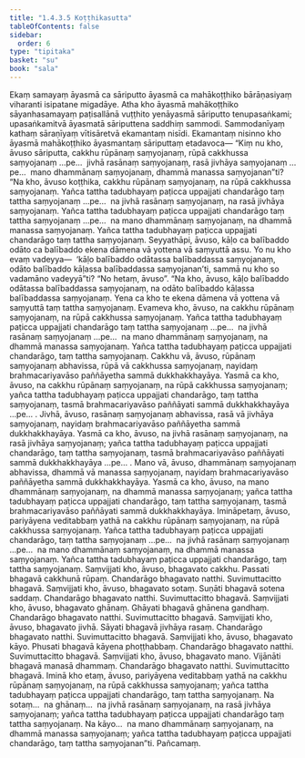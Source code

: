 ```yaml
---
title: "1.4.3.5 Koṭṭhikasutta"
tableOfContents: false
sidebar:
  order: 6
type: "tipitaka"
basket: "su"
book: "sala"
---
```



<DynamicBreadcrumb />

<Division number="232" book="sala" bookNo="13" page="372">

<Paragraph number="952" book="sala">
Ekaṃ samayaṃ āyasmā ca sāriputto āyasmā ca mahākoṭṭhiko bārāṇasiyaṃ viharanti isipatane migadāye. Atha kho āyasmā mahākoṭṭhiko sāyanhasamayaṃ paṭisallānā vuṭṭhito yenāyasmā sāriputto tenupasaṅkami; upasaṅkamitvā āyasmatā sāriputtena saddhiṃ sammodi. Sammodanīyaṃ kathaṃ sāraṇīyaṃ vītisāretvā ekamantaṃ nisīdi. Ekamantaṃ nisinno kho āyasmā mahākoṭṭhiko āyasmantaṃ sāriputtaṃ etadavoca—
</Paragraph>

<Paragraph number="953" book="sala">
“Kiṃ nu kho, āvuso sāriputta, cakkhu rūpānaṃ saṃyojanaṃ, rūpā cakkhussa saṃyojanaṃ …pe…  jivhā rasānaṃ saṃyojanaṃ, rasā jivhāya saṃyojanaṃ …pe…  mano dhammānaṃ saṃyojanaṃ, dhammā manassa saṃyojanan”ti?
</Paragraph>

<Paragraph number="954" book="sala">
“Na kho, āvuso koṭṭhika, cakkhu rūpānaṃ saṃyojanaṃ, na rūpā cakkhussa saṃyojanaṃ. Yañca tattha tadubhayaṃ paṭicca uppajjati chandarāgo taṃ tattha saṃyojanaṃ …pe…  na jivhā rasānaṃ saṃyojanaṃ, na rasā jivhāya saṃyojanaṃ. Yañca tattha tadubhayaṃ paṭicca uppajjati chandarāgo taṃ tattha saṃyojanaṃ …pe…  na mano dhammānaṃ saṃyojanaṃ, na dhammā manassa saṃyojanaṃ. Yañca tattha tadubhayaṃ paṭicca uppajjati chandarāgo taṃ tattha saṃyojanaṃ.
</Paragraph>

<Paragraph number="955" book="sala">
Seyyathāpi, āvuso, kāḷo ca balībaddo odāto ca balībaddo ekena dāmena vā yottena vā saṃyuttā assu. Yo nu kho evaṃ vadeyya—  ‘kāḷo balībaddo odātassa balībaddassa saṃyojanaṃ, odāto balībaddo kāḷassa balībaddassa saṃyojanan’ti, sammā nu kho so vadamāno vadeyyā”ti? “No hetaṃ, āvuso”. “Na kho, āvuso, kāḷo balībaddo odātassa balībaddassa saṃyojanaṃ, na odāto balībaddo kāḷassa balībaddassa saṃyojanaṃ. Yena ca kho te ekena dāmena vā yottena vā saṃyuttā taṃ tattha saṃyojanaṃ.
</Paragraph>

<Paragraph number="956" book="sala">
Evameva kho, āvuso, na cakkhu rūpānaṃ saṃyojanaṃ, na rūpā cakkhussa saṃyojanaṃ. Yañca tattha tadubhayaṃ paṭicca uppajjati chandarāgo taṃ tattha saṃyojanaṃ …pe…  na jivhā rasānaṃ saṃyojanaṃ …pe…  na mano dhammānaṃ saṃyojanaṃ, na dhammā manassa saṃyojanaṃ. Yañca tattha tadubhayaṃ paṭicca uppajjati chandarāgo, taṃ tattha saṃyojanaṃ.
</Paragraph>

<Paragraph number="957" book="sala">
Cakkhu vā, āvuso, rūpānaṃ saṃyojanaṃ abhavissa, rūpā vā cakkhussa saṃyojanaṃ, nayidaṃ brahmacariyavāso paññāyetha sammā dukkhakkhayāya. Yasmā ca kho, āvuso, na cakkhu rūpānaṃ saṃyojanaṃ, na rūpā cakkhussa saṃyojanaṃ; yañca tattha tadubhayaṃ paṭicca uppajjati chandarāgo, taṃ tattha saṃyojanaṃ, tasmā brahmacariyavāso paññāyati sammā dukkhakkhayāya …pe… .
</Paragraph>

<Paragraph number="958" book="sala">
Jivhā, āvuso, rasānaṃ saṃyojanaṃ abhavissa, rasā vā jivhāya saṃyojanaṃ, nayidaṃ brahmacariyavāso paññāyetha sammā dukkhakkhayāya. Yasmā ca kho, āvuso, na jivhā rasānaṃ saṃyojanaṃ, na rasā jivhāya saṃyojanaṃ; yañca tattha tadubhayaṃ paṭicca uppajjati chandarāgo, taṃ tattha saṃyojanaṃ, tasmā brahmacariyavāso paññāyati sammā dukkhakkhayāya …pe… .
</Paragraph>

<Paragraph number="959" book="sala">
Mano vā, āvuso, dhammānaṃ saṃyojanaṃ abhavissa, dhammā vā manassa saṃyojanaṃ, nayidaṃ brahmacariyavāso paññāyetha sammā dukkhakkhayāya. Yasmā ca kho, āvuso, na mano dhammānaṃ saṃyojanaṃ, na dhammā manassa saṃyojanaṃ; yañca tattha tadubhayaṃ paṭicca uppajjati chandarāgo, taṃ tattha saṃyojanaṃ, tasmā brahmacariyavāso paññāyati sammā dukkhakkhayāya.
</Paragraph>

<Paragraph number="960" book="sala">
Imināpetaṃ, āvuso, pariyāyena veditabbaṃ yathā na cakkhu rūpānaṃ saṃyojanaṃ, na rūpā cakkhussa saṃyojanaṃ. Yañca tattha tadubhayaṃ paṭicca uppajjati chandarāgo, taṃ tattha saṃyojanaṃ …pe…  na jivhā rasānaṃ saṃyojanaṃ …pe…  na mano dhammānaṃ saṃyojanaṃ, na dhammā manassa saṃyojanaṃ. Yañca tattha tadubhayaṃ paṭicca uppajjati chandarāgo, taṃ tattha saṃyojanaṃ.
</Paragraph>

<Paragraph number="961" book="sala">
Saṃvijjati kho, āvuso, bhagavato cakkhu. Passati bhagavā cakkhunā rūpaṃ. Chandarāgo bhagavato natthi. Suvimuttacitto bhagavā. Saṃvijjati kho, āvuso, bhagavato sotaṃ. Suṇāti bhagavā sotena saddaṃ. Chandarāgo bhagavato natthi. Suvimuttacitto bhagavā. Saṃvijjati kho, āvuso, bhagavato ghānaṃ. Ghāyati bhagavā ghānena gandhaṃ. Chandarāgo bhagavato natthi. Suvimuttacitto bhagavā. Saṃvijjati kho, āvuso, bhagavato jivhā. Sāyati bhagavā jivhāya rasaṃ. Chandarāgo bhagavato natthi. Suvimuttacitto bhagavā. Saṃvijjati kho, āvuso, bhagavato kāyo. Phusati bhagavā kāyena phoṭṭhabbaṃ. Chandarāgo bhagavato natthi. Suvimuttacitto bhagavā. Saṃvijjati kho, āvuso, bhagavato mano. Vijānāti bhagavā manasā dhammaṃ. Chandarāgo bhagavato natthi. Suvimuttacitto bhagavā.
</Paragraph>

<Paragraph number="962" book="sala">
Iminā kho etaṃ, āvuso, pariyāyena veditabbaṃ yathā na cakkhu rūpānaṃ saṃyojanaṃ, na rūpā cakkhussa saṃyojanaṃ; yañca tattha tadubhayaṃ paṭicca uppajjati chandarāgo, taṃ tattha saṃyojanaṃ. Na sotaṃ…  na ghānaṃ…  na jivhā rasānaṃ saṃyojanaṃ, na rasā jivhāya saṃyojanaṃ; yañca tattha tadubhayaṃ paṭicca uppajjati chandarāgo taṃ tattha saṃyojanaṃ. Na kāyo…  na mano dhammānaṃ saṃyojanaṃ, na dhammā manassa saṃyojanaṃ; yañca tattha tadubhayaṃ paṭicca uppajjati chandarāgo, taṃ tattha saṃyojanan”ti.

</Paragraph>
</Division>

<Paragraph number="963" type="center" book="sala">
Pañcamaṃ.
</Paragraph>